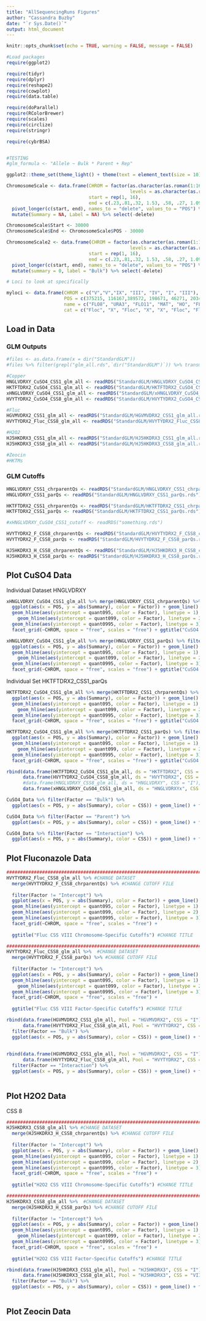 ```yaml
---
title: "AllSequencingRuns Figures"
author: "Cassandra Buzby"
date: "`r Sys.Date()`"
output: html_document
---
```


```r
knitr::opts_chunk$set(echo = TRUE, warning = FALSE, message = FALSE)

#Load packages
require(ggplot2)

require(tidyr)
require(dplyr)
require(reshape2)
require(cowplot)
require(data.table)

require(doParallel)
require(RColorBrewer)
require(scales)
require(circlize) 
require(stringr)

require(cybrBSA)


#TESTING
#glm_formula <- "Allele ~ Bulk * Parent + Rep"

ggplot2::theme_set(theme_light() + theme(text = element_text(size = 10)))

ChromosomeScale <- data.frame(CHROM = factor(as.character(as.roman(1:16)),
                                             levels = as.character(as.roman(1:16))),
                              start = rep(1, 16),
                              end = c(.23,.81,.32, 1.53, .58, .27, 1.09, .56, .44, .75, .67, 1.08, .92, .78, 1.09, .95)*1000000) %>% 
  pivot_longer(c(start, end), names_to = "delete", values_to = "POS") %>%
  mutate(Summary = NA, Label = NA) %>% select(-delete)

ChromosomeScale$Start <- 30000
ChromosomeScale$End <- ChromosomeScale$POS - 30000

ChromosomeScale2 <- data.frame(CHROM = factor(as.character(as.roman(1:16)),
                                             levels = as.character(as.roman(1:16))),
                              start = rep(1, 16),
                              end = c(.23,.81,.32, 1.53, .58, .27, 1.09, .56, .44, .75, .67, 1.08, .92, .78, 1.09, .95)*1000000) %>% 
  pivot_longer(c(start, end), names_to = "delete", values_to = "POS") %>%
  mutate(summary = 0, label = "Bulk") %>% select(-delete)

# Loci to look at specifically

myloci <- data.frame(CHROM = c("V","V","IX", "III", "IV", "I", "III"),
                     POS = c(375215, 116167,389572, 198671, 46271, 203403, 260311),
                     name = c("FLO8", "URA3", "FLO11", "MAT", "HO", "FLO1", "TUP1"),
                     cat = c("Floc", "X", "Floc", "X", "X", "Floc", "Floc"))

```



## Load in Data

### GLM Outputs
```r
#files <- as.data.frame(x = dir("StandardGLM"))
#files %>% filter(grepl("glm_all.rds",`dir("StandardGLM")`)) %>% transmute(files = `dir("StandardGLM")`) -> all_files

#Copper
HNGLVDRXY_CuSO4_CSS1_glm_all <- readRDS("StandardGLM/HNGLVDRXY_CuSO4_CSS1_glm_all.rds")		 #Cu		
HKTFTDRX2_CuSO4_CSS1_glm_all <- readRDS("StandardGLM/HKTFTDRX2_CuSO4_CSS1_glm_all.rds")	#Cu			
xHNGLVDRXY_CuSO4_CSS1_glm_all <- readRDS("StandardGLM/xHNGLVDRXY_CuSO4_CSS1_glm_all.rds")	#Cu
HVYTYDRX2_CuSO4_CSS8_glm_all <- readRDS("StandardGLM/HVYTYDRX2_CuSO4_CSS8_glm_all.rds") #Cu

#Fluc
HGVMVDRX2_CSS1_glm_all <- readRDS("StandardGLM/HGVMVDRX2_CSS1_glm_all.rds")		#fluc 1
HVYTYDRX2_Fluc_CSS8_glm_all <- readRDS("StandardGLM/HVYTYDRX2_Fluc_CSS8_glm_all.rds")	#fluc8		

#H2O2
HJ5HKDRX3_CSS1_glm_all <- readRDS("StandardGLM/HJ5HKDRX3_CSS1_glm_all.rds")				#H2O2
HJ5HKDRX3_CSS8_glm_all <- readRDS("StandardGLM/HJ5HKDRX3_CSS8_glm_all.rds")				#H2O2

#Zeocin
#HKTMs

```

### GLM Cutoffs

```r

HNGLVDRXY_CSS1_chrparentQs <- readRDS("StandardGLM/HNGLVDRXY_CSS1_chrparentQs.rds") %>% mutate(ds = "HNGLVDRXY", CSS = "I")
HNGLVDRXY_CSS1_parQs <- readRDS("StandardGLM/HNGLVDRXY_CSS1_parQs.rds") %>% mutate(ds = "HNGLVDRXY", CSS = "I")

HKTFTDRX2_CSS1_chrparentQs <- readRDS("StandardGLM/HKTFTDRX2_CSS1_chrparentQs.rds") %>% mutate(ds = "HKTFTDRX2", CSS = "I")
HKTFTDRX2_CSS1_parQs <- readRDS("StandardGLM/HKTFTDRX2_CSS1_parQs.rds") %>% mutate(ds = "HKTFTDRX2", CSS = "I")

#xHNGLVDRXY_CuSO4_CSS1_cutoff <- readRDS("something.rds")

HVYTYDRX2_F_CSS8_chrparentQs <- readRDS("StandardGLM/HVYTYDRX2_F_CSS8_chrparentQs.rds")
HVYTYDRX2_F_CSS8_parQs <- readRDS("StandardGLM/HVYTYDRX2_F_CSS8_parQs.rds")

HJ5HKDRX3_H_CSS8_chrparentQs <- readRDS("StandardGLM/HJ5HKDRX3_H_CSS8_chrparentQs.rds")
HJ5HKDRX3_H_CSS8_parQs <- readRDS("StandardGLM/HJ5HKDRX3_H_CSS8_parQs.rds")

```


## Plot CuSO4 Data

Individual Dataset HNGLVDRXY

```r

xHNGLVDRXY_CuSO4_CSS1_glm_all %>% merge(HNGLVDRXY_CSS1_chrparentQs) %>% filter(Factor != "Intercept") %>%
  ggplot(aes(x = POS, y = abs(Summary), color = Factor)) + geom_line() + 
  geom_hline(aes(yintercept = quant095, color = Factor), linetype = 1) + 
    geom_hline(aes(yintercept = quant099, color = Factor), linetype = 2) + 
  geom_hline(aes(yintercept = quant0995, color = Factor), linetype = 3) + 
  facet_grid(~CHROM, space = "free", scales = "free") + ggtitle("CuSO4 CSSI Chromosome-Specific Cutoffs")

xHNGLVDRXY_CuSO4_CSS1_glm_all %>% merge(HNGLVDRXY_CSS1_parQs) %>% filter(Factor != "Intercept") %>%
  ggplot(aes(x = POS, y = abs(Summary), color = Factor)) + geom_line() + 
  geom_hline(aes(yintercept = quant095, color = Factor), linetype = 1) + 
    geom_hline(aes(yintercept = quant099, color = Factor), linetype = 2) + 
  geom_hline(aes(yintercept = quant0995, color = Factor), linetype = 3) + 
  facet_grid(~CHROM, space = "free", scales = "free") + ggtitle("CuSO4 CSSI Factor-Specific Cutoffs")
```

Individual Set HKTFTDRX2_CSS1_parQs

```r
HKTFTDRX2_CuSO4_CSS1_glm_all %>% merge(HKTFTDRX2_CSS1_chrparentQs) %>% filter(Factor != "Intercept") %>%
  ggplot(aes(x = POS, y = abs(Summary), color = Factor)) + geom_line() + 
  geom_hline(aes(yintercept = quant095, color = Factor), linetype = 1) + 
    geom_hline(aes(yintercept = quant099, color = Factor), linetype = 2) + 
  geom_hline(aes(yintercept = quant0995, color = Factor), linetype = 3) + 
  facet_grid(~CHROM, space = "free", scales = "free") + ggtitle("CuSO4 CSSI Chromosome-Specific Cutoffs")

HKTFTDRX2_CuSO4_CSS1_glm_all %>% merge(HKTFTDRX2_CSS1_parQs) %>% filter(Factor != "Intercept") %>%
  ggplot(aes(x = POS, y = abs(Summary), color = Factor)) + geom_line() + 
  geom_hline(aes(yintercept = quant095, color = Factor), linetype = 1) + 
    geom_hline(aes(yintercept = quant099, color = Factor), linetype = 2) + 
  geom_hline(aes(yintercept = quant0995, color = Factor), linetype = 3) + 
  facet_grid(~CHROM, space = "free", scales = "free") + ggtitle("CuSO4 CSSI Factor-Specific Cutoffs")
```



```r


rbind(data.frame(HKTFTDRX2_CuSO4_CSS1_glm_all, ds = "HKTFTDRX2", CSS = "I"),
      data.frame(HVYTYDRX2_CuSO4_CSS8_glm_all, ds = "HVYTYDRX2", CSS = "VIII"),
      #data.frame(HNGLVDRXY_CSS8_glm_all, ds = "HNGLVDRXY", CSS = "I"),
      data.frame(xHNGLVDRXY_CuSO4_CSS1_glm_all, ds = "HNGLVDRXYx", CSS = "I")) -> CuSO4_Data

CuSO4_Data %>% filter(Factor == "Bulk") %>% 
  ggplot(aes(x = POS, y = abs(Summary), color = CSS)) + geom_line() + facet_grid(ds~CHROM, scales = "free", space = "free") + ggtitle("CuSO4 Bulk Effects")

CuSO4_Data %>% filter(Factor == "Parent") %>% 
  ggplot(aes(x = POS, y = abs(Summary), color = CSS)) + geom_line() + facet_grid(ds~CHROM, scales = "free", space = "free") + ggtitle("CuSO4 Parent Effects")

CuSO4_Data %>% filter(Factor == "Interaction") %>% 
  ggplot(aes(x = POS, y = abs(Summary), color = CSS)) + geom_line() + facet_grid(ds~CHROM, scales = "free", space = "free") + ggtitle("CuSO4 Interaction Effects")

```

## Plot Fluconazole Data

```r
################################################################################
HVYTYDRX2_Fluc_CSS8_glm_all %>% #CHANGE DATASET
  merge(HVYTYDRX2_F_CSS8_chrparentQs) %>% #CHANGE CUTOFF FILE
  
  filter(Factor != "Intercept") %>%
  ggplot(aes(x = POS, y = abs(Summary), color = Factor)) + geom_line() + 
  geom_hline(aes(yintercept = quant095, color = Factor), linetype = 1) + 
  geom_hline(aes(yintercept = quant099, color = Factor), linetype = 2) + 
  geom_hline(aes(yintercept = quant0995, color = Factor), linetype = 3) + 
  facet_grid(~CHROM, space = "free", scales = "free") + 
  
  ggtitle("Fluc CSS VIII Chromosome-Specific Cutoffs") #CHANGE TITLE

################################################################################
HVYTYDRX2_Fluc_CSS8_glm_all %>%  #CHANGE DATASET
  merge(HVYTYDRX2_F_CSS8_parQs) %>% #CHANGE CUTOFF FILE
  
  filter(Factor != "Intercept") %>%
  ggplot(aes(x = POS, y = abs(Summary), color = Factor)) + geom_line() + 
  geom_hline(aes(yintercept = quant095, color = Factor), linetype = 1) + 
    geom_hline(aes(yintercept = quant099, color = Factor), linetype = 2) + 
  geom_hline(aes(yintercept = quant0995, color = Factor), linetype = 3) + 
  facet_grid(~CHROM, space = "free", scales = "free") + 
  
  ggtitle("Fluc CSS VIII Factor-Specific Cutoffs") #CHANGE TITLE
```

```r

rbind(data.frame(HGVMVDRX2_CSS1_glm_all, Pool = "HGVMVDRX2", CSS = "I"), 
      data.frame(HVYTYDRX2_Fluc_CSS8_glm_all, Pool = "HVYTYDRX2", CSS = "VIII")) %>%
  filter(Factor == "Bulk") %>% 
  ggplot(aes(x = POS, y = abs(Summary), color = CSS)) + geom_line() + facet_grid(Pool~CHROM, scales = "free", space = "free") + ggtitle("Fluconazole Bulk Effects")
  
 
rbind(data.frame(HGVMVDRX2_CSS1_glm_all, Pool = "HGVMVDRX2", CSS = "I"), 
      data.frame(HVYTYDRX2_Fluc_CSS8_glm_all, Pool = "HVYTYDRX2", CSS = "VIII")) %>%
  filter(Factor == "Interaction") %>% 
  ggplot(aes(x = POS, y = abs(Summary), color = CSS)) + geom_line() + facet_grid(Pool~CHROM, scales = "free", space = "free") + ggtitle("Fluconazole Interaction Effects")
  

```

## Plot H2O2 Data

CSS 8

```r

################################################################################
HJ5HKDRX3_CSS8_glm_all %>% #CHANGE DATASET
  merge(HJ5HKDRX3_H_CSS8_chrparentQs) %>% #CHANGE CUTOFF FILE
  
  filter(Factor != "Intercept") %>%
  ggplot(aes(x = POS, y = abs(Summary), color = Factor)) + geom_line() + 
  geom_hline(aes(yintercept = quant095, color = Factor), linetype = 1) + 
  geom_hline(aes(yintercept = quant099, color = Factor), linetype = 2) + 
  geom_hline(aes(yintercept = quant0995, color = Factor), linetype = 3) + 
  facet_grid(~CHROM, space = "free", scales = "free") + 
  
  ggtitle("H2O2 CSS VIII Chromosome-Specific Cutoffs") #CHANGE TITLE

################################################################################
HJ5HKDRX3_CSS8_glm_all %>%  #CHANGE DATASET
  merge(HJ5HKDRX3_H_CSS8_parQs) %>% #CHANGE CUTOFF FILE
  
  filter(Factor != "Intercept") %>%
  ggplot(aes(x = POS, y = abs(Summary), color = Factor)) + geom_line() + 
  geom_hline(aes(yintercept = quant095, color = Factor), linetype = 1) + 
    geom_hline(aes(yintercept = quant099, color = Factor), linetype = 2) + 
  geom_hline(aes(yintercept = quant0995, color = Factor), linetype = 3) + 
  facet_grid(~CHROM, space = "free", scales = "free") + 
  
  ggtitle("H2O2 CSS VIII Factor-Specific Cutoffs") #CHANGE TITLE
```

```r
rbind(data.frame(HJ5HKDRX3_CSS1_glm_all, Pool = "HJ5HKDRX3", CSS = "I"), 
      data.frame(HJ5HKDRX3_CSS8_glm_all, Pool = "HJ5HKDRX3", CSS = "VIII")) %>%
  filter(Factor == "Bulk") %>% 
  ggplot(aes(x = POS, y = abs(Summary), color = CSS)) + geom_line() + facet_grid(CSS~CHROM, scales = "free", space = "free") + ggtitle("Fluconazole Bulk Effects")
  
```

## Plot Zeocin Data

```r

```

